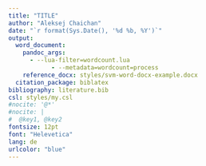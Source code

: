 ```yaml
---
title: "TITLE"
author: "Aleksej Chaichan"
date: "`r format(Sys.Date(), '%d %b, %Y')`"
output:
  word_document:
    pandoc_args:
      - --lua-filter=wordcount.lua
			- --metadata=wordcount=process
    reference_docx: styles/svm-word-docx-example.docx
  citation_package: biblatex
bibliography: literature.bib
csl: styles/my.csl
#nocite: '@*'
#nocite: |
#  @key1, @key2
fontsize: 12pt
font: "Helevetica"
lang: de
urlcolor: "blue"
---
```

